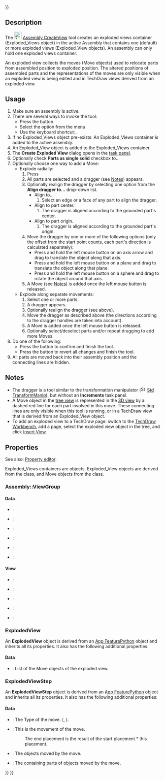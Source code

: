 <languages/>
<translate>

</translate>
{{UnfinishedDocu{{#translation:}}}}
<translate>

<!--T:2-->
{{Docnav
|[[Assembly_SolveAssembly|SolveAssembly]]
|[[Assembly_CreateSimulation|CreateSimulation]]
|[[Assembly_Workbench|Assembly]]
|IconL=Assembly_SolveAssembly.svg
|IconR=Assembly_CreateSimulation.svg
|IconC=Workbench_Assembly.svg
}}

<!--T:3-->
{{GuiCommand
|Name=Assembly CreateView
|MenuLocation=Assembly → Create Exploded View
|Workbenches=[[Assembly_Workbench|Assembly]]
|Shortcut={{KEY|E}}
|Version=1.0
|SeeAlso=
}}

==Description== <!--T:4-->

<!--T:5-->
The [[Image:Assembly_CreateView.svg|24px]] [[Assembly_CreateView|Assembly CreateView]] tool creates an exploded views container (Exploded_Views object) in the active Assembly that contains one (default) or more exploded views (Exploded_View objects). An assembly can only hold one exploded views container.

<!--T:6-->
An exploded view collects the moves (Move objects) used to relocate parts from assembled position to exploded position. The altered positions of assembled parts and the representations of the moves are only visible when an exploded view is being edited and in TechDraw views derived from an exploded view.

==Usage== <!--T:7-->

<!--T:8-->
# Make sure an assembly is active.
# There are several ways to invoke the tool:
#* Press the {{Button|[[Image:Assembly_CreateView.svg|16px]] [[Assembly_CreateView|Create Exploded View]]}} button.
#* Select the {{MenuCommand|Assembly → [[Image:Assembly_CreateView.svg|16px]] Create Exploded View}} option from the menu.
#* Use the keyboard shortcut: {{KEY|E}}.
# If no Exploded_Views object pre-exists: An Exploded_Views container is added to the active assembly.
# An Exploded_View object is added to the Exploded_Views container.
# The '''Create Exploded View''' dialog opens in the [[Task_panel|task panel]].
# Optionally check '''Parts as single solid''' checkbox to...
# Optionally choose one way to add a Move:
#* Explode radially:
#*# Press {{Button|Explode radially}}
#*# All parts are selected and a dragger (see [[#Notes|Notes]]) appears.
#*# Optionally realign the dragger by selecting one option from the '''Align dragger to...''' drop-down list.
#*#* Align to...
#*#*# Select an edge or a face of any part to align the dragger.
#*#* Align to part center.
#*#*# The dragger is aligned according to the grounded part's center.
#*#* Align to part origin.
#*#*# The dragger is aligned according to the grounded part's origin.
#*# Move the dragger by one or more of the following options (only the offset from the start point counts, each part's direction is calculated separately):
#*#* Press and hold the left mouse button on an axis arrow and drag to translate the object along that axis.
#*#* Press and hold the left mouse button on a plane and drag to translate the object along that plane.
#*#* Press and hold the left mouse button on a sphere and drag to rotate the object around that axis.
#*# A Move  (see [[#Notes|Notes]]) is added once the left mouse button is released.
#* Explode along separate movements:
#*# Select one or more parts.
#*# A dragger appears.
#*# Optionally realign the dragger (see above).
#*# Move the dragger as described above (the directions according to the dragger handles are taken into account).
#*# A Move is added once the left mouse button is released.
#*# Optionally select/deselect parts and/or repeat dragging to add more Moves.
# Do one of the following:
#* Press the {{Button|OK}} button to confirm and finish the tool.
#* Press the {{Button|Cancel}} button to revert all changes and finish the tool.
# All parts are moved back into their assembly position and the connecting lines are hidden.

==Notes== <!--T:9-->

<!--T:10-->
* The dragger is a tool similar to the transformation manipulator ([[Image:Std_TransformManip.svg|16px]] [[Std_TransformManip|Std TransformManip]]), but without an '''Increments''' task panel.
* A Move object in the [[Tree_view|tree view]] is represented in the [[3D_view|3D view]] by a dashed red line for each part involved in this move. These connecting lines are only visible when this tool is running, or in a TechDraw view that is derived from an Exploded_View object.
* To add an exploded view to a TechDraw page: switch to the [[TechDraw_Workbench|TechDraw Workbench]], add a page, select the exploded view object in the tree, and click [[TechDraw_View|Insert View]].

==Properties== <!--T:11-->

<!--T:12-->
See also: [[Property_editor|Property editor]].

<!--T:13-->
Exploded_Views containers are {{Incode|Assembly::ViewGroup}} objects. Exploded_View objects are derived from the {{Incode|ExplodedView}} class, and Move objects from the {{Incode|ExplodedViewStep}} class.

===Assembly::ViewGroup=== <!--T:14-->

====Data==== <!--T:15-->

<!--T:16-->
{{TitleProperty|Base}}

<!--T:17-->
* {{PropertyData|Label|String}}:
* {{PropertyData|Label2|String|Hidden}}:
* {{PropertyData|Expression Engine|ExpressionEngine|Hidden}}:
* {{PropertyData|Visibility|Bool|Hidden}}:
* {{PropertyData|Group|LinkList}}:
* {{PropertyData|_ Group Touched|Bool|Hidden}}:

====View==== <!--T:18-->

<!--T:19-->
{{TitleProperty|Display Options}}

<!--T:20-->
* {{PropertyView|Display Mode|Enumeration}}:
* {{PropertyView|Show In Tree|Bool}}:
* {{PropertyView|Visibility|Bool}}:

<!--T:21-->
{{TitleProperty|Selection}}

<!--T:22-->
* {{PropertyView|On Top When Selected|Enumeration}}:
* {{PropertyView|Selection Style|Enumeration}}:

===ExplodedView=== <!--T:23-->

<!--T:24-->
An '''ExplodedView''' object is derived from an [[App_FeaturePython|App FeaturePython]] object and inherits all its properties. It also has the following additional properties:

====Data==== <!--T:25-->

<!--T:26-->
{{TitleProperty|Exploded View}}

<!--T:27-->
* {{PropertyData|Moves|LinkList}}: List of the Move objects of the exploded view.

===ExplodedViewStep=== <!--T:28-->

<!--T:29-->
An '''ExplodedViewStep''' object is derived from an [[App_FeaturePython|App FeaturePython]] object and inherits all its properties. It also has the following additional properties:

====Data==== <!--T:30-->

<!--T:31-->
{{TitleProperty|Exploded Move}}

<!--T:32-->
* {{PropertyData|Move Type|Enumeration}}: The Type of the move. ({{Value|Normal}}, {{Value|Radial}}).
* {{PropertyData|Movement Transform|Placement}}: This is the movement of the move. 
*: The end placement is the result of the start placement * this placement.
* {{PropertyData|Obj Names|StringList}}: The objects moved by the move.
* {{PropertyData|Parts|LinkList}}: The containing parts of objects moved by the move.


<!--T:33-->
{{Docnav
|[[Assembly_SolveAssembly|SolveAssembly]]
|[[Assembly_CreateSimulation|CreateSimulation]]
|[[Assembly_Workbench|Assembly]]
|IconL=Assembly_SolveAssembly.svg
|IconR=Assembly_CreateSimulation.svg
|IconC=Workbench_Assembly.svg
}}

</translate>
{{Assembly_Tools_navi{{#translation:}}}}
{{Userdocnavi{{#translation:}}}}